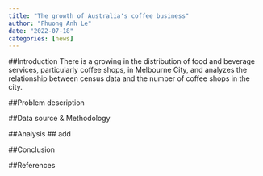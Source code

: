 ```yaml
---
title: "The growth of Australia's coffee business"
author: "Phuong Anh Le"
date: "2022-07-18"
categories: [news]
---
```


##Introduction
There is a growing in the distribution of food and beverage services, particularly coffee shops, in Melbourne City, and analyzes the relationship between census data and the number of coffee shops in the city. 


##Problem description

##Data source & Methodology

##Analysis
## add 

##Conclusion

##References

